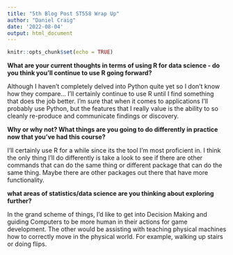 ```yaml
---
title: "5th Blog Post ST558 Wrap Up"
author: "Daniel Craig"
date: '2022-08-04'
output: html_document
---
```


```r
knitr::opts_chunk$set(echo = TRUE)
```
  **What are your current thoughts in terms of using R for data science - do you think you'll continue to use R going forward?**
  
  Although I haven't completely delved into Python quite yet so I don't know how they compare... I'll certainly continue to use R until I find something that does the job better. I'm sure that when it comes to applications I'll probably use Python, but the features that I really value is the ability to so cleanly re-produce and communicate findings or discovery.
  
  
  **Why or why not? What things are you going to do differently in practice now that you've had this course?**
  
  I'll certainly use R for a while since its the tool I'm most proficient in. I think the only thing I'll do differently is take a look to see if there are other commands that can do the same thing or different package that can do the same thing. Maybe there are other packages out there that have more functionality.
  
  
  
  **what areas of statistics/data science are you thinking about exploring further?**
  
  In the grand scheme of things, I'd like to get into Decision Making and guiding Computers to be more human in their actions for game development. The other would be assisting with teaching physical machines how to correctly move in the physical world. For example, walking up stairs or doing flips.